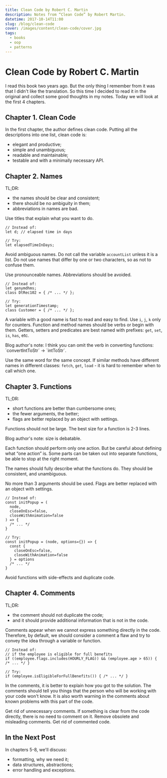 ```yaml
---
title: Clean Code by Robert C. Martin
description: Notes from “Clean Code” by Robert Martin.
datetime: 2017-10-14T11:00
slug: /blog/clean-code
cover: /images/content/clean-code/cover.jpg
tags:
  - books
  - oop
  - patterns
---
```


# Clean Code by Robert C. Martin

I read this book two years ago. But the only thing I remember from it was that I didn't like the translation. So this time I decided to read it in the original and collect some good thoughts in my notes. Today we will look at the first 4 chapters.

## Chapter 1. Clean Code

In the first chapter, the author defines clean code. Putting all the descriptions into one list, clean code is:

- elegant and productive;
- simple and unambiguous;
- readable and maintainable;
- testable and with a minimally necessary API.

## Chapter 2. Names

TL;DR:

- the names should be clear and consistent;
- there should be no ambiguity in them;
- abbreviations in names are bad.

Use titles that explain what you want to do.

```
// Instead of:
let d; // elapsed time in days

// Try:
let elapsedTimeInDays;
```

Avoid ambiguous names. Do not call the variable `accountList` unless it is a list. Do not use names that differ by one or two characters, so as not to confuse them.

Use pronounceable names. Abbreviations should be avoided.

```
// Instead of:
let genymdhms;
class DtRec102 = { /* ... */ };

// Try:
let generationTimestamp;
class Customer = { /* ... */ };
```

A variable with a good name is fast to read and easy to find. Use `i`, `j`, `k` only for counters. Function and method names should be verbs or begin with them. Getters, setters and predicates are best named with prefixes: `get`, `set`, `is`, `has`, etc.

<SideNote>
  Blog author's note: I think you can omit the verb in converting functions: `convertIntToStr` →
  `intToStr`.
</SideNote>

Use the same word for the same concept. If similar methods have different names in different classes: `fetch`, `get`, `load` - it is hard to remember when to call which one.

## Chapter 3. Functions

TL;DR:

- short functions are better than cumbersome ones;
- the fewer arguments, the better;
- flags are better replaced by an object with settings.

Functions should not be large. The best size for a function is 2-3 lines.

<SideNote>Blog author's note: size is debatable.</SideNote>

Each function should perform only one action. But be careful about defining what “one action” is. Some parts can be taken out into separate functions, be able to stop at the right moment.

The names should fully describe what the functions do. They should be consistent, and unambiguous.

No more than 3 arguments should be used. Flags are better replaced with an object with settings.

```
// Instead of:
const initPopup = (
  node,
  closeOnEsc=false,
  closeWithAnimation=false
) => {
  /* ... */
}

// Try:
const initPopup = (node, options={}) => {
  const {
    closeOnEsc=false,
    closeWithAnimation=false
  } = options
  /* ... */
}
```

Avoid functions with side-effects and duplicate code.

## Chapter 4. Comments

TL;DR:

- the comment should not duplicate the code;
- and it should provide additional information that is not in the code.

Comments appear when we cannot express something directly in the code. Therefore, by default, we should consider a comment a flaw and try to convey the idea through a variable or function.

```
// Instead of:
// if the employee is eligible for full benefits
if ((employee.flags.includes(HOURLY_FLAG)) && (employee.age > 65)) { /* ... */ }

// Try:
if (employee.isEligibleForFullBenefits()) { /* ... */ }
```

In the comments, it is better to explain how you got to the solution. The comments should tell you things that the person who will be working with your code won't know. It is also worth warning in the comments about known problems with this part of the code.

Get rid of unnecessary comments. If something is clear from the code directly, there is no need to comment on it. Remove obsolete and misleading comments. Get rid of commented code.

## In the Next Post

In chapters 5-8, we'll discuss:

- formatting, why we need it;
- data structures, abstractions;
- error handling and exceptions.
